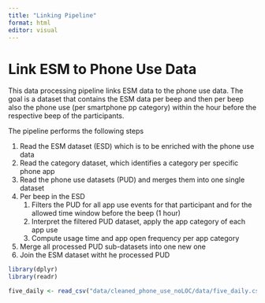 ```yaml
---
title: "Linking Pipeline"
format: html
editor: visual
---
```


# Link ESM to Phone Use Data

This data processing pipeline links ESM data to the phone use data. The goal is a dataset that contains the ESM data per beep and then per beep also the phone use (per smartphone pp category) within the hour before the respective beep of the participants.

The pipeline performs the following steps

1.  Read the ESM dataset (ESD) which is to be enriched with the phone use data
2.  Read the category dataset, which identifies a category per specific phone app
3.  Read the phone use datasets (PUD) and merges them into one single dataset
4.  Per beep in the ESD
    1.  Filters the PUD for all app use events for that participant and for the allowed time window before the beep (1 hour)
    2.  Interpret the filtered PUD dataset, apply the app category of each app use
    3.  Compute usage time and app open frequency per app category
5.   Merge all processed PUD sub-datasets into one new one
6.  Join the ESM dataset witht he processed PUD

```r
library(dplyr)
library(readr)
```

```r
five_daily <- read_csv("data/cleaned_phone_use_noLOC/data/five_daily.csv")
```
